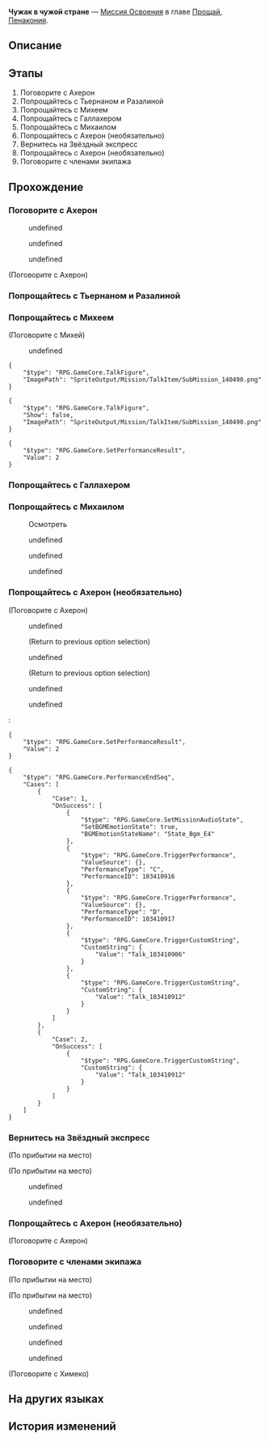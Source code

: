 {{Дополнить|Диалоги.}}
{{Миссия Инфобокс
|id              = 1034109
|Название        = 
|Изображение     = Миссия Освоения Чужак в чужой стране.png
|Тип             = Миссия Освоения
|События         = 
|Глава           = Прощай, Пенакония
|Условия         = Завершена [[Миссия Освоения]] ''[[Тысяча колокольчиков, звенящих на рассвете]]''
|Персонажи       = Ахерон; Вельт; Дань Хэн; Март 7; Михей; Первопроходец; Пом-Пом; Химеко; Чёрный Лебедь
|СтартЛокация    = Риф потока сновидений
|Мир             = Пенакония
|Локации         = Риф потока сновидений
|Предыдущая      = Тысяча колокольчиков, звенящих на рассвете
|Следующая       = 
|Награды         = Опыт Освоения*200; Звёздный нефрит*30; Утраченный кристалл*3; Часокредиты*100; "Now, Voyager"*1 { text = Now, Voyager }; "Had I Not Seen the Sun"*1 { text = Had I Not Seen the Sun }; Кредиты*40 000
}}
'''Чужак в чужой стране''' — [[Миссия Освоения]] в главе [[Прощай, Пенакония]].

==Описание==
{{Описание|В Рифе потока сновидений вы прощаетесь с теми, кто ушёл, с теми, кто остался, и с теми, с кем ещё суждено встретиться вновь.<br />Первопроходческая экспедиция в этом мире подошла к концу... Но когда Звёздный экспресс уже собирался отправиться к следующему пункту назначения, появилась неожиданная гостья, Чёрный Лебедь. Она предложила следующую остановку - Амфореус, Вечную землю. Мир, до которого не добрался даже сам Эон Освоения.}}

==Этапы==
# Поговорите с Ахерон
# Попрощайтесь с Тьернаном и Разалиной
# Попрощайтесь с Михеем
# Попрощайтесь с Галлахером
# Попрощайтесь с Михаилом
# Попрощайтесь с Ахерон (необязательно)
# Вернитесь на Звёздный экспресс
# Попрощайтесь с Ахерон (необязательно)
# Поговорите с членами экипажа

==Прохождение==
{{Дополнить}}


===Поговорите с Ахерон===
{{Описание миссии|локация=Риф потока сновидений|Наконец первопроходческая экспедиция на Пенаконию достигла счастливой развязки. Пришло время для нового приключения. Но сперва экипаж Звёздного экспресса хотел бы официально попрощаться с некоторыми новыми знакомыми.<br />Нет лучшего утешения, чем поставить точку в историях тех, кого больше нет с нами. Ну же, вперёд. Они все здесь, в Рифе потока сновидений...}}
{{Диалог Начало}}
<!--Unknown TalkSentence: 103423201-->
<!--Unknown TalkSentence: 103423202-->
<!--Unknown TalkSentence: 103423203-->
<!--Unknown TalkSentence: 103423204-->
<!--Unknown TalkSentence: 103423205-->
<!--Unknown TalkSentence: 103423206-->
<!--Unknown TalkSentence: 103423207-->
:{{Диалог|Стрелка}} undefined
:{{Диалог|Стрелка}} undefined
:{{Диалог|Стрелка}} undefined
:{{tx}}
:{{tx}}

;(Поговорите с Ахерон)
<!--Unknown TalkSentence: 103423215-->
{{Диалог Конец}}

===Попрощайтесь с Тьернаном и Разалиной===
{{Диалог Начало}}


{{Диалог Конец}}

===Попрощайтесь с Михеем===
{{Диалог Начало}}


;(Поговорите с Михей)
<!--Unknown TalkSentence: 103423401-->
<!--Unknown TalkSentence: 103423402-->
<!--Unknown TalkSentence: 103423403-->
<!--Unknown TalkSentence: 103423404-->
<!--Unknown TalkSentence: 103423405-->
<!--Unknown TalkSentence: 103423406-->
<!--Unknown TalkSentence: 103423407-->
:{{Диалог|Стрелка}} undefined
<pre>{
	"$type": "RPG.GameCore.TalkFigure",
	"ImagePath": "SpriteOutput/Mission/TalkItem/SubMission_140490.png"
}</pre>
:<!--2-second delay-->
<pre>{
	"$type": "RPG.GameCore.TalkFigure",
	"Show": false,
	"ImagePath": "SpriteOutput/Mission/TalkItem/SubMission_140490.png"
}</pre>
:{{tx}}
<pre>{
	"$type": "RPG.GameCore.SetPerformanceResult",
	"Value": 2
}</pre>
{{Диалог Конец}}

===Попрощайтесь с Галлахером===
{{Диалог Начало}}


{{Диалог Конец}}

===Попрощайтесь с Михаилом===
{{Диалог Начало}}



:{{Диалог|Изучение}} Осмотреть
<!--Unknown TalkSentence: 103423510-->
<!--Unknown TalkSentence: 103423701-->
<!--Unknown TalkSentence: 103423702-->
<!--Unknown TalkSentence: 103423703-->
<!--Unknown TalkSentence: 103423704-->
<!--Unknown TalkSentence: 103423705-->
<!--Unknown TalkSentence: 103423706-->
<!--Unknown TalkSentence: 103423707-->
<!--Unknown TalkSentence: 103423708-->
<!--Unknown TalkSentence: 103423709-->
<!--Unknown TalkSentence: 103423710-->
:{{Диалог|Стрелка}} undefined
:<!--Unknown TalkSentence: 103423712-->
:<!--Unknown TalkSentence: 103423713-->
:<!--Unknown TalkSentence: 103423714-->
:<!--Unknown TalkSentence: 103423715-->
:<!--Unknown TalkSentence: 103423716-->
:<!--Unknown TalkSentence: 103423717-->
:{{Диалог|Стрелка}} undefined
:<!--Unknown TalkSentence: 103423714-->
:<!--Unknown TalkSentence: 103423715-->
:<!--Unknown TalkSentence: 103423716-->
:<!--Unknown TalkSentence: 103423717-->
:{{Диалог|Стрелка}} undefined
:<!--Unknown TalkSentence: 103423716-->
:<!--Unknown TalkSentence: 103423717-->
<!--Unknown TalkSentence: 103423716-->
<!--Unknown TalkSentence: 103423717-->
{{Диалог Конец}}

===Попрощайтесь с Ахерон (необязательно)===
{{Диалог Начало}}


;(Поговорите с Ахерон)
:{{tx}}
:{{Диалог|Разговор}} undefined
:<!--Unknown TalkSentence: 103423803-->
::{{tx}}
:;(Return to previous option selection)
:{{Диалог|Разговор}} undefined
:<!--Unknown TalkSentence: 103423808-->
::{{tx}}
:;(Return to previous option selection)
:{{Диалог|Разговор}} undefined
:<!--Unknown TalkSentence: 103423811-->
:<!--Unknown TalkSentence: 103423812-->
:<!--Unknown TalkSentence: 103423813-->
:<!--Unknown TalkSentence: 103423814-->
:{{Диалог|Выход}} undefined
:<!--Unknown TalkSentence: 103423828-->
::{{tx}}
:<pre>{
	"$type": "RPG.GameCore.SetPerformanceResult",
	"Value": 2
}</pre>
<pre>{
	"$type": "RPG.GameCore.PerformanceEndSeq",
	"Cases": [
		{
			"Case": 1,
			"OnSuccess": [
				{
					"$type": "RPG.GameCore.SetMissionAudioState",
					"SetBGMEmotionState": true,
					"BGMEmotionStateName": "State_Bgm_E4"
				},
				{
					"$type": "RPG.GameCore.TriggerPerformance",
					"ValueSource": {},
					"PerformanceType": "C",
					"PerformanceID": 103410916
				},
				{
					"$type": "RPG.GameCore.TriggerPerformance",
					"ValueSource": {},
					"PerformanceType": "D",
					"PerformanceID": 103410917
				},
				{
					"$type": "RPG.GameCore.TriggerCustomString",
					"CustomString": {
						"Value": "Talk_103410906"
					}
				},
				{
					"$type": "RPG.GameCore.TriggerCustomString",
					"CustomString": {
						"Value": "Talk_103410912"
					}
				}
			]
		},
		{
			"Case": 2,
			"OnSuccess": [
				{
					"$type": "RPG.GameCore.TriggerCustomString",
					"CustomString": {
						"Value": "Talk_103410912"
					}
				}
			]
		}
	]
}</pre>
{{Диалог Конец}}

===Вернитесь на Звёздный экспресс===
{{Описание миссии|локация=Общий вагон|Теперь, когда пыль улеглась, настало время для новой первопроходческой экспедиции.<br />Возвращайтесь на Звёздный экспресс, собирайтесь с мыслями и готовьтесь к новому приключению.}}
{{Диалог Начало}}
;(По прибытии на место)

;(По прибытии на место)
<!--Unknown TalkSentence: 103424201-->
<!--Unknown TalkSentence: 103424202-->
<!--Unknown TalkSentence: 103424203-->
<!--Unknown TalkSentence: 103424204-->
:{{Диалог|Стрелка}} undefined
:<!--Unknown TalkSentence: 103424206-->
:<!--Unknown TalkSentence: 103424207-->
:<!--Unknown TalkSentence: 103424208-->
:<!--Unknown TalkSentence: 103424209-->
:<!--Unknown TalkSentence: 103424210-->
:<!--Unknown TalkSentence: 103424211-->
::{{tx}}
:{{Диалог|Стрелка}} undefined
:<!--Unknown TalkSentence: 103424209-->
:<!--Unknown TalkSentence: 103424210-->
:<!--Unknown TalkSentence: 103424211-->
::{{tx}}
<!--Unknown TalkSentence: 103424209-->
<!--Unknown TalkSentence: 103424210-->
<!--Unknown TalkSentence: 103424211-->
:{{tx}}
{{Диалог Конец}}

===Попрощайтесь с Ахерон (необязательно)===
{{Описание миссии|локация=Риф потока сновидений|Наконец первопроходческая экспедиция на Пенаконию достигла счастливой развязки. Пришло время для нового приключения. Но сперва экипаж Звёздного экспресса хотел бы официально попрощаться с некоторыми новыми знакомыми.<br />Нет лучшего утешения, чем поставить точку в историях тех, кого больше нет с нами. Ну же, вперёд. Они все здесь, в Рифе потока сновидений...}}
{{Диалог Начало}}
<!--Unknown TalkSentence: 103424522-->

;(Поговорите с Ахерон)

{{Диалог Конец}}

===Поговорите с членами экипажа===
{{Описание миссии|локация=Спальный вагон|Теперь, когда пыль улеглась, настало время для новой первопроходческой экспедиции.<br />Возвращайтесь на Звёздный экспресс, собирайтесь с мыслями и готовьтесь к новому приключению.}}
{{Диалог Начало}}
;(По прибытии на место)

;(По прибытии на место)
<!--Unknown TalkSentence: 103424301-->
<!--Unknown TalkSentence: 103424302-->
<!--Unknown TalkSentence: 103424303-->
<!--Unknown TalkSentence: 103424304-->
<!--Unknown TalkSentence: 103424305-->
:{{Диалог|Стрелка}} undefined
<!--Unknown TalkSentence: 103424307-->
<!--Unknown TalkSentence: 103424308-->
<!--Unknown TalkSentence: 103424309-->
<!--Unknown TalkSentence: 103424310-->
<!--Unknown TalkSentence: 103424311-->
<!--Unknown TalkSentence: 103424312-->
<!--Unknown TalkSentence: 103424313-->
<!--Unknown TalkSentence: 103424401-->
<!--Unknown TalkSentence: 103424402-->
<!--Unknown TalkSentence: 103424403-->
:{{Диалог|Стрелка}} undefined
:{{Диалог|Стрелка}} undefined
:{{Диалог|Стрелка}} undefined

;(Поговорите с Химеко)
<!--Unknown TalkSentence: 103424217-->
{{Диалог Конец}}

==На других языках==
{{На других языках
|en   = Stranger in a Strange Land
|zhs  = 异乡异客
|zht  = 異鄉異客
|ja   = 異星の客
|ko   = 낯선 땅의 이방인
|es   = Foraster{{MC|ж=a|м=o}} en tierra extraña
|fr   = En terre étrangère
|ru   = Чужак в чужой стране
|th   = คนแปลกในเมืองประหลาด
|vi   = Vị Khách Phương Xa
|de   = Fremder in einer fremden Welt
|id   = Asing di Daratan Asing
|pt   = Estranh{{MC|ж=a|м=o}} em uma Terra Estranha
}}

==История изменений==
{{История изменений|2.7}}
